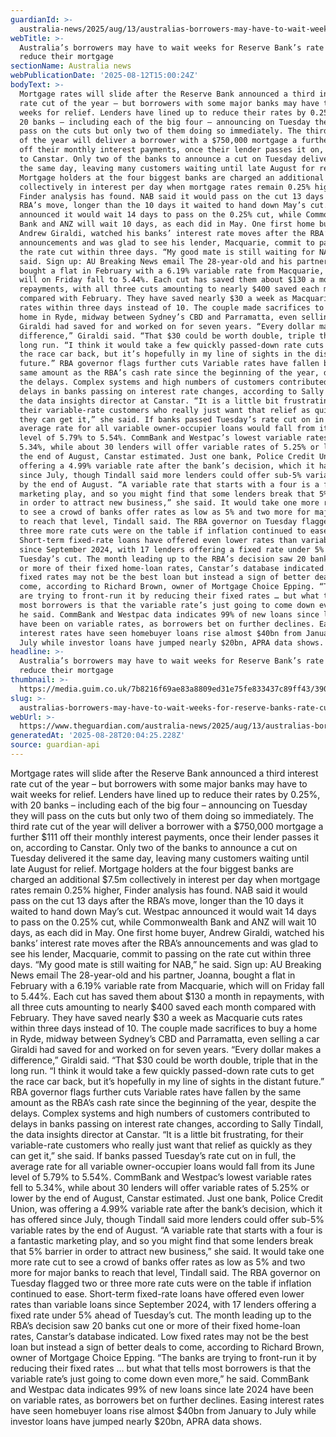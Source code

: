 ```yaml
---
guardianId: >-
  australia-news/2025/aug/13/australias-borrowers-may-have-to-wait-weeks-for-reserve-banks-rate-cut-to-reduce-their-mortgage
webTitle: >-
  Australia’s borrowers may have to wait weeks for Reserve Bank’s rate cut to
  reduce their mortgage
sectionName: Australia news
webPublicationDate: '2025-08-12T15:00:24Z'
bodyText: >-
  Mortgage rates will slide after the Reserve Bank announced a third interest
  rate cut of the year – but borrowers with some major banks may have to wait
  weeks for relief. Lenders have lined up to reduce their rates by 0.25%, with
  20 banks – including each of the big four – announcing on Tuesday they will
  pass on the cuts but only two of them doing so immediately. The third rate cut
  of the year will deliver a borrower with a $750,000 mortgage a further $111
  off their monthly interest payments, once their lender passes it on, according
  to Canstar. Only two of the banks to announce a cut on Tuesday delivered it
  the same day, leaving many customers waiting until late August for relief.
  Mortgage holders at the four biggest banks are charged an additional $7.5m
  collectively in interest per day when mortgage rates remain 0.25% higher,
  Finder analysis has found. NAB said it would pass on the cut 13 days after the
  RBA’s move, longer than the 10 days it waited to hand down May’s cut. Westpac
  announced it would wait 14 days to pass on the 0.25% cut, while Commonwealth
  Bank and ANZ will wait 10 days, as each did in May. One first home buyer,
  Andrew Giraldi, watched his banks’ interest rate moves after the RBA’s
  announcements and was glad to see his lender, Macquarie, commit to passing on
  the rate cut within three days. “My good mate is still waiting for NAB,” he
  said. Sign up: AU Breaking News email The 28-year-old and his partner, Joanna,
  bought a flat in February with a 6.19% variable rate from Macquarie, which
  will on Friday fall to 5.44%. Each cut has saved them about $130 a month in
  repayments, with all three cuts amounting to nearly $400 saved each month
  compared with February. They have saved nearly $30 a week as Macquarie cuts
  rates within three days instead of 10. The couple made sacrifices to buy a
  home in Ryde, midway between Sydney’s CBD and Parramatta, even selling a car
  Giraldi had saved for and worked on for seven years. “Every dollar makes a
  difference,” Giraldi said. “That $30 could be worth double, triple that in the
  long run. “I think it would take a few quickly passed-down rate cuts to get
  the race car back, but it’s hopefully in my line of sights in the distant
  future.” RBA governor flags further cuts Variable rates have fallen by the
  same amount as the RBA’s cash rate since the beginning of the year, despite
  the delays. Complex systems and high numbers of customers contributed to
  delays in banks passing on interest rate changes, according to Sally Tindall,
  the data insights director at Canstar. “It is a little bit frustrating, for
  their variable-rate customers who really just want that relief as quickly as
  they can get it,” she said. If banks passed Tuesday’s rate cut on in full, the
  average rate for all variable owner-occupier loans would fall from its June
  level of 5.79% to 5.54%. CommBank and Westpac’s lowest variable rates fell to
  5.34%, while about 30 lenders will offer variable rates of 5.25% or lower by
  the end of August, Canstar estimated. Just one bank, Police Credit Union, was
  offering a 4.99% variable rate after the bank’s decision, which it has offered
  since July, though Tindall said more lenders could offer sub-5% variable rates
  by the end of August. “A variable rate that starts with a four is a fantastic
  marketing play, and so you might find that some lenders break that 5% barrier
  in order to attract new business,” she said. It would take one more rate cut
  to see a crowd of banks offer rates as low as 5% and two more for major banks
  to reach that level, Tindall said. The RBA governor on Tuesday flagged two or
  three more rate cuts were on the table if inflation continued to ease.
  Short-term fixed-rate loans have offered even lower rates than variable loans
  since September 2024, with 17 lenders offering a fixed rate under 5% ahead of
  Tuesday’s cut. The month leading up to the RBA’s decision saw 20 banks cut one
  or more of their fixed home-loan rates, Canstar’s database indicated. Low
  fixed rates may not be the best loan but instead a sign of better deals to
  come, according to Richard Brown, owner of Mortgage Choice Epping. “The banks
  are trying to front-run it by reducing their fixed rates … but what that tells
  most borrowers is that the variable rate’s just going to come down even more,”
  he said. CommBank and Westpac data indicates 99% of new loans since late 2024
  have been on variable rates, as borrowers bet on further declines. Easing
  interest rates have seen homebuyer loans rise almost $40bn from January to
  July while investor loans have jumped nearly $20bn, APRA data shows.
headline: >-
  Australia’s borrowers may have to wait weeks for Reserve Bank’s rate cut to
  reduce their mortgage
thumbnail: >-
  https://media.guim.co.uk/7b8216f69ae83a8809ed31e75fe833437c89ff43/390_0_3896_3117/500.jpg
slug: >-
  australias-borrowers-may-have-to-wait-weeks-for-reserve-banks-rate-cut-to-reduce-their-mortgage
webUrl: >-
  https://www.theguardian.com/australia-news/2025/aug/13/australias-borrowers-may-have-to-wait-weeks-for-reserve-banks-rate-cut-to-reduce-their-mortgage
generatedAt: '2025-08-28T20:04:25.228Z'
source: guardian-api
---
```

Mortgage rates will slide after the Reserve Bank announced a third interest rate cut of the year – but borrowers with some major banks may have to wait weeks for relief. Lenders have lined up to reduce their rates by 0.25%, with 20 banks – including each of the big four – announcing on Tuesday they will pass on the cuts but only two of them doing so immediately. The third rate cut of the year will deliver a borrower with a $750,000 mortgage a further $111 off their monthly interest payments, once their lender passes it on, according to Canstar. Only two of the banks to announce a cut on Tuesday delivered it the same day, leaving many customers waiting until late August for relief. Mortgage holders at the four biggest banks are charged an additional $7.5m collectively in interest per day when mortgage rates remain 0.25% higher, Finder analysis has found. NAB said it would pass on the cut 13 days after the RBA’s move, longer than the 10 days it waited to hand down May’s cut. Westpac announced it would wait 14 days to pass on the 0.25% cut, while Commonwealth Bank and ANZ will wait 10 days, as each did in May. One first home buyer, Andrew Giraldi, watched his banks’ interest rate moves after the RBA’s announcements and was glad to see his lender, Macquarie, commit to passing on the rate cut within three days. “My good mate is still waiting for NAB,” he said. Sign up: AU Breaking News email The 28-year-old and his partner, Joanna, bought a flat in February with a 6.19% variable rate from Macquarie, which will on Friday fall to 5.44%. Each cut has saved them about $130 a month in repayments, with all three cuts amounting to nearly $400 saved each month compared with February. They have saved nearly $30 a week as Macquarie cuts rates within three days instead of 10. The couple made sacrifices to buy a home in Ryde, midway between Sydney’s CBD and Parramatta, even selling a car Giraldi had saved for and worked on for seven years. “Every dollar makes a difference,” Giraldi said. “That $30 could be worth double, triple that in the long run. “I think it would take a few quickly passed-down rate cuts to get the race car back, but it’s hopefully in my line of sights in the distant future.” RBA governor flags further cuts Variable rates have fallen by the same amount as the RBA’s cash rate since the beginning of the year, despite the delays. Complex systems and high numbers of customers contributed to delays in banks passing on interest rate changes, according to Sally Tindall, the data insights director at Canstar. “It is a little bit frustrating, for their variable-rate customers who really just want that relief as quickly as they can get it,” she said. If banks passed Tuesday’s rate cut on in full, the average rate for all variable owner-occupier loans would fall from its June level of 5.79% to 5.54%. CommBank and Westpac’s lowest variable rates fell to 5.34%, while about 30 lenders will offer variable rates of 5.25% or lower by the end of August, Canstar estimated. Just one bank, Police Credit Union, was offering a 4.99% variable rate after the bank’s decision, which it has offered since July, though Tindall said more lenders could offer sub-5% variable rates by the end of August. “A variable rate that starts with a four is a fantastic marketing play, and so you might find that some lenders break that 5% barrier in order to attract new business,” she said. It would take one more rate cut to see a crowd of banks offer rates as low as 5% and two more for major banks to reach that level, Tindall said. The RBA governor on Tuesday flagged two or three more rate cuts were on the table if inflation continued to ease. Short-term fixed-rate loans have offered even lower rates than variable loans since September 2024, with 17 lenders offering a fixed rate under 5% ahead of Tuesday’s cut. The month leading up to the RBA’s decision saw 20 banks cut one or more of their fixed home-loan rates, Canstar’s database indicated. Low fixed rates may not be the best loan but instead a sign of better deals to come, according to Richard Brown, owner of Mortgage Choice Epping. “The banks are trying to front-run it by reducing their fixed rates … but what that tells most borrowers is that the variable rate’s just going to come down even more,” he said. CommBank and Westpac data indicates 99% of new loans since late 2024 have been on variable rates, as borrowers bet on further declines. Easing interest rates have seen homebuyer loans rise almost $40bn from January to July while investor loans have jumped nearly $20bn, APRA data shows.
